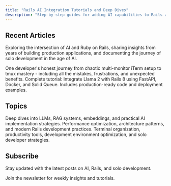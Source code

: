 ```yaml
---
title: "Rails AI Integration Tutorials and Deep Dives"
description: "Step-by-step guides for adding AI capabilities to Rails apps. Learn FastAPI integration, local LLMs, production deployment, and architecture patterns."
---
```


## Recent Articles

Exploring the intersection of AI and Ruby on Rails, sharing insights from years of building production applications, and documenting the journey of solo development in the age of AI.

<Card title="From 4 iTerm Windows Across 3 Monitors to 1 tmux Session (And Every Mistake I Made Along the Way)" href="/blog/from-iterm-chaos-to-tmux-workflow" horizontal>
  One developer's honest journey from chaotic multi-monitor iTerm setup to tmux mastery - including all the mistakes, frustrations, and unexpected benefits.
</Card>

<Card title="How to Add AI to Your Rails App: FastAPI Integration with Local LLMs" href="/blog/rails-python-ai-services" horizontal>
  Complete tutorial: Integrate Llama 2 with Rails 8 using FastAPI, Docker, and Solid Queue. Includes production-ready code and deployment examples.
</Card>

## Topics

<Columns cols={3}>
  <Card title="AI & Machine Learning">
    Deep dives into LLMs, RAG systems, embeddings, and practical AI implementation strategies.
  </Card>
  <Card title="Ruby on Rails">
    Performance optimization, architecture patterns, and modern Rails development practices.
  </Card>
  <Card title="Developer Workflows">
    Terminal organization, productivity tools, development environment optimization, and solo developer strategies.
  </Card>
</Columns>

## Subscribe

Stay updated with the latest posts on AI, Rails, and solo development.

<Card title="Get Email Updates" icon="envelope" href="/contact">
  Join the newsletter for weekly insights and tutorials.
</Card>